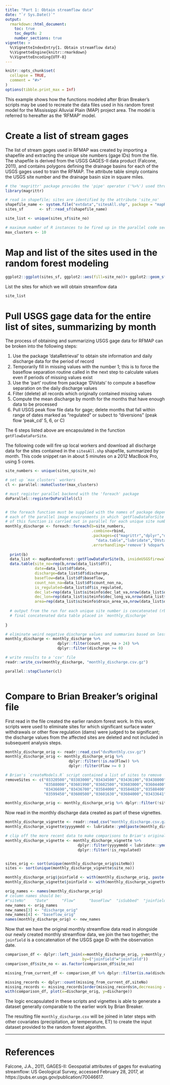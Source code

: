 ---
title: "Part 1: Obtain streamflow data"
date: "`r Sys.Date()`"
output:
  rmarkdown::html_document:
    toc: true
    toc_depth: 2
    number_sections: true
vignette: >
  %\VignetteIndexEntry{1. Obtain streamflow data}
  %\VignetteEngine{knitr::rmarkdown}
  %\VignetteEncoding{UTF-8}
---

```{r setup, include = FALSE}
knitr::opts_chunk$set(
  collapse = TRUE,
  comment = "#>"
)
options(tibble.print_max = Inf)
```

This example shows how the functions modeled after Brian Breaker's scripts may be used to recreate the data files used in his random forest model for the Mississippi Alluvial Plain (MAP) project area. The model is referred to hereafter as the 'RFMAP' model.

# Create a list of stream gages

The list of stream gages used in RFMAP was created by importing a shapefile and extracting the unique site numbers (gage IDs) from the file. The shapefile is derived from the USGS GAGES-II data product (Falcone, 2011), and contains polygons defining the drainage basins for each of the USGS gages used to train the RFMAP. The attribute table simply contains the USGS site number and the drainage basin size in square miles.

```{r Generate_site_list, warning=FALSE, message=FALSE}
# the 'magrittr' package provides the 'pipe' operator ('%>%') used throughout the vignettes
library(magrittr)

# read in shapefile; sites are identified by the attribute 'site_no'
shapefile_name <- system.file("extdata","sitesAll.shp", package = "mapRandomForest")
sites_sf       <- sf::read_sf(shapefile_name)

site_list <- unique(sites_sf$site_no)

# maximum number of R instances to be fired up in the parallel code sections
max_clusters <- 10
```

# Map and list of the sites used in the random forest modeling

```{r, fig.width=10}

ggplot2::ggplot(sites_sf, ggplot2::aes(fill=site_no))+ ggplot2::geom_sf() + ggplot2::theme(legend.position = "none")

```


List the sites for which we will obtain streamflow data

```{r, echo=FALSE}
site_list
```

# Pull USGS gage data for the entire list of sites, summarizing by month

The process of obtaining and summarizing USGS gage data for RFMAP can be broken into the following steps:

1) Use the package 'dataRetrieval' to obtain site information and daily discharge data for the period of record
2) Temporarily fill in missing values with the number 1; this is to force the baseflow separation routine called in the next step to calculate values even if periods of missing values exist
3) Use the 'part' routine from package 'DVstats' to compute a baseflow separation on the daily discharge values
4) Filter (delete) all records which originally contained missing values
5) Compute the mean discharge by month for the months that have enough data to be processed
6) Pull USGS peak flow file data for gage; delete months that fall within range of 
   dates marked as "regulated" or subect to "diversions" (peak flow 'peak_cd' 5, 6, or C)

The 6 steps listed above are encapsulated in the function `getFlowDataForSite`.

The following code will fire up local workers and download all discharge data for the sites contained in the `sitesAll.shp` shapefile, summarized by month. This code snippet ran in about 5 minutes on a 2012 MacBook Pro, using 5 cores.

```{r Parallel_pull_USGS_data, eval=FALSE}
site_numbers <- unique(sites_sp$site_no)

# set up `max_clusters` workers
cl <- parallel::makeCluster(max_clusters)

# must register parallel backend with the 'foreach' package
doParallel::registerDoParallel(cl)


# the foreach function must be supplied with the names of package dependencies to be supplied to
# each of the parallel image environments in which `getFlowDataForSite` is evaluated; evaluation
# of this function is carried out in parallel for each unique site number
monthly_discharge <- foreach::foreach(b=site_numbers, 
                                      .combine=rbind,
                                      .packages=c("magrittr","dplyr","dataRetrieval","stringr",
                                        "data.table","lubridate","DVstats","mapRandomForest"),
                                      .errorhandling='remove') %dopar% {
  
  print(b)                                          
  data_list <- mapRandomForest::getFlowDataForSite(b, insideUSGSfirewall=TRUE)
  data.table(site_no=rep(b,nrow(data_list$df)), 
             date=data_list$df$date,
             discharge=data_list$df$discharge,
             baseflow=data_list$df$baseflow,
             count_non_na=data_list$df$count_non_na,
             is_regulated=data_list$df$is_regulated,
             dec_lat=rep(data_list$siteinfo$dec_lat_va,nrow(data_list$df)),
             dec_lon=rep(data_list$siteinfo$dec_long_va,nrow(data_list$df)),
             area=rep(data_list$siteinfo$drain_area_va,nrow(data_list$df))hist)
  
  # output from the run for each unique site number is concatenated (rbind), with the 
  # final concatenated data table placed in `monthly_discharge` 
  
}

# eliminate weird negative discharge values and summaries based on less than 25 daily values per month
monthly_discharge <- monthly_discharge %>% 
                       dplyr::filter(count_non_na > 24) %>%
                       dplyr::filter(discharge >= 0)

# write results to a 'csv' file
readr::write_csv(monthly_discharge, "monthly_discharge.csv.gz")

parallel::stopCluster(cl)
                                     
```

# Compare to Brian Breaker's original file

First read in the file created the earlier random forest work. In this work, scripts were used to eliminate sites for which significant surface water withdrawals or other flow regulation (dams) were judged to be significant; the discharge values from the affected sites are deleted and not included in subsequent analysis steps.

```{r, Compare_Breaker_Q}

monthly_discharge_orig <- readr::read_csv("dvsMonthly.csv.gz")
monthly_discharge_orig <- monthly_discharge_orig %>% 
                            dplyr::filter(!is.na(Flow)) %>%
                            dplyr::filter(Flow >= 0 )

# Brian's `createModels.R` script contained a list of sites to remove
removeSites <- c("03320500","03383000","03434500","03436100","03438000","03438220", 
                 "03588000","03601990","03602500","03603000","03604400","03605555", 
                 "03436690","03436700","03584000","03584020","03588400","03588500", 
                 "03599450","03600500","03601630","03604000","03433641")

monthly_discharge_orig <- monthly_discharge_orig %>% dplyr::filter(!siteNo %in% removeSites)
```

Now read in the monthly discharge data created as part of these vignettes.

```{r Clean_vignette_data, setfig.width=16}

monthly_discharge_vignette <- readr::read_csv("monthly_discharge.csv.gz")
monthly_discharge_vignette$yyyymmdd <- lubridate::ymd(paste(monthly_discharge_vignette$date,"01",sep="-"))

# clip off the more recent data to make comparisons to Brian's original data
monthly_discharge_vignette <- monthly_discharge_vignette %>%
                                dplyr::filter(yyyymmdd < lubridate::ymd("2016-10-31")) %>%
                                dplyr::filter(!is_regulated)


sites_orig <- sort(unique(monthly_discharge_orig$siteNo))
sites <- sort(unique(monthly_discharge_vignette$site_no))

monthly_discharge_orig$joinfield <- with(monthly_discharge_orig, paste(siteNo,Date,sep="_"))
monthly_discharge_vignette$joinfield <- with(monthly_discharge_vignette, paste(site_no,date,sep="_"))

orig_names <- names(monthly_discharge_orig)
# column names should be:
#"siteNo"    "Date"      "Flow"      "baseFlow"  "isSubbed"  "joinfield"
new_names <- orig_names
new_names[3] <- "discharge_orig"
new_names[4] <- "baseflow_orig"
names(monthly_discharge_orig) <- new_names
```

Now that we have the original monthly streamflow data read in alongside our newly created monthly streamflow data, we join the two together; the `joinfield` is a concatenation of the USGS gage ID with the observation date.

```{r, fig.width=10}
comparison_df <- dplyr::left_join(x=monthly_discharge_orig, y=monthly_discharge_vignette,
                                  by=("joinfield"="joinfield"))
comparison_df$site_no <- as.factor(comparison_df$site_no)

missing_from_current_df <- comparison_df %>% dplyr::filter(is.na(discharge))

missing_records <- dplyr::count(missing_from_current_df,siteNo)
missing_records <- missing_records[order(missing_records$n,decreasing = TRUE),]
with(comparison_df, plot(x=discharge_orig, y=discharge))
```

The logic encapsulated in these scripts and vignettes is able to generate a dataset generally comparable to the earlier work by Brian Breaker.


The resulting file `monthly_discharge.csv` will be joined in later steps with other covariates (precipitation, air temperature, ET) to create the input dataset provided to the random forest algorithm.

----------------------------------------------

# References

Falcone, J.A., 2011, GAGES-II: Geospatial attributes of gages for evaluating streamflow: US Geological Survey, accessed February 28, 2017, at https://pubs.er.usgs.gov/publication/70046617.


